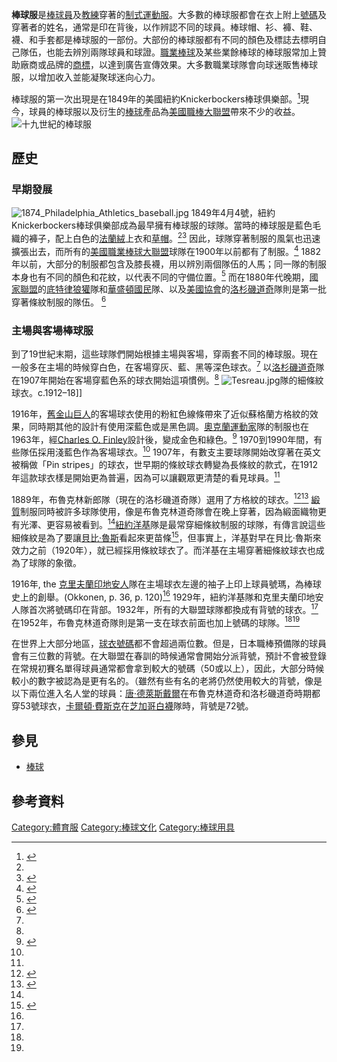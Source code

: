'''棒球服'''是[[棒球运动员|棒球員]]及[[教練|教練]]穿著的[[運動服|制式運動服]]。大多數的棒球服都會在衣上附上[[背號|號碼]]及穿著者的姓名，通常是印在背後，以作辨認不同的球員。棒球帽、衫、褲、鞋、襪、和手套都是棒球服的一部份。大部份的棒球服都有不同的顏色及標誌去標明自己隊伍，也能去辨別兩隊球員和球證。[[職業棒球|職業棒球]]及某些業餘棒球的棒球服常加上贊助廠商或品牌的[[商標|商標]]，以達到廣告宣傳效果。大多數職業球隊會向球迷販售棒球服，以增加收入並能凝聚球迷向心力。

棒球服的第一次出現是在1849年的美國紐約Knickerbockers棒球俱樂部。<ref name=19cbaseball>{{cite web|url=http://www.19cbaseball.com/equipment-2.html|title=Evolution of Baseball Equipment:  The Uniform|publisher=19th Century Baseball|accessdate=2012-03-23|archive-date=2012-03-31|archive-url=https://web.archive.org/web/20120331021249/http://www.19cbaseball.com/equipment-2.html|dead-url=no}}</ref>現今，球員的棒球服以及衍生的[[棒球|棒球]]產品為[[美國職棒大聯盟|美國職棒大聯盟]]帶來不少的收益。
[[Image:Baseball_Uniform.jpg|十九世紀的棒球服]]

==歷史==
===早期發展===
[[Image:1874_Philadelphia_Athletics_baseball.jpg|thumb]]
1849年4月4號，紐約Knickerbockers棒球俱樂部成為最早擁有棒球服的球隊。當時的棒球服是藍色毛織的褲子，配上白色的[[法蘭絨|法蘭絨]]上衣和[[草帽|草帽]]。<ref name=19cbaseball/><ref>{{cite web|url=http://exhibits.baseballhalloffame.org/dressed_to_the_nines/introduction.htm |title=National Baseball Hall of Fame - A History of the Baseball Uniform - Introduction |publisher=[[National_Baseball_Hall_of_Fame|National Baseball Hall of Fame]] |accessdate=2008-06-14 |archiveurl=https://web.archive.org/web/20080724155711/http://exhibits.baseballhalloffame.org/dressed_to_the_nines/introduction.htm |archivedate=2008-07-24|deadurl=no }}</ref> 因此，球隊穿著制服的風氣也迅速擴張出去，而所有的[[美國職業棒球大聯盟|美國職業棒球大聯盟]]球隊在1900年以前都有了制服。<ref name=baseball-almanac>{{cite web|url=http://www.baseball-almanac.com/articles/uniforms.shtml |title=Baseball Uniforms of the 20th Century by Baseball Almanac |publisher=[[Baseball_Almanac|Baseball Almanac]] |accessdate=2008-05-02 |archiveurl=https://web.archive.org/web/20080509195105/http://www.baseball-almanac.com/articles/uniforms.shtml |archivedate=2008-05-09|deadurl=no }}</ref> 1882年以前，大部分的制服都包含及膝長襪，用以辨別兩個隊伍的人馬；同一隊的制服本身也有不同的顏色和花紋，以代表不同的守備位置。<ref>{{cite web|url=http://exhibits.baseballhalloffame.org/dressed_to_the_nines/timeline_1882.htm |title=National Baseball Hall of Fame - Dressed to the Nines - Timeline |publisher=[[National_Baseball_Hall_of_Fame|National Baseball Hall of Fame]] |accessdate=2008-05-11 |archiveurl=https://web.archive.org/web/20080405065530/http://exhibits.baseballhalloffame.org/dressed_to_the_nines/timeline_1882.htm |archivedate=2008-04-05|deadurl=no }}</ref> <!-- Was it the stockings that reflected the different positions, or the whole uniform? Article implied the former, so I left it that way --> 
而在1880年代晚期，[[國家聯盟|國家聯盟]]的[[底特律狼獾|底特律狼獾]]隊和[[華盛頓國民|華盛頓國民]]隊、以及[[美國協會_(19世紀)|美國協會]]的[[洛杉磯道奇|洛杉磯道奇]]隊則是第一批穿著條紋制服的隊伍。
<ref>{{cite web|url=http://exhibits.baseballhalloffame.org/dressed_to_the_nines/database.htm |title=National Baseball Hall of Fame - Dressed to the Nines - Uniform Database |publisher=[[National_Baseball_Hall_of_Fame|National Baseball Hall of Fame]] |accessdate=2008-05-02 |last= |first= |archiveurl=https://web.archive.org/web/20080411043828/http://exhibits.baseballhalloffame.org/dressed_to_the_nines/database.htm |archivedate=2008-04-11|deadurl=yes }}</ref>
===主場與客場棒球服===

到了19世紀末期，這些球隊們開始根據主場與客場，穿兩套不同的棒球服。現在一般多在主場的時候穿白色，在客場穿灰、藍、黑等深色球衣。<ref name=baseball-almanac/> 以[[洛杉磯道奇|洛杉磯道奇]]隊在1907年開始在客場穿藍色系的球衣開始這項慣例。<ref name=baseball-almanac/>
[[Image:Tesreau.jpg|upright]]隊的細條紋球衣。c.1912–18]]

1916年，[[舊金山巨人|舊金山巨人]]的客場球衣使用的粉紅色線條帶來了近似蘇格蘭方格紋的效果，同時期其他的設計有使用深藍色或是黑色調。[[奧克蘭運動家|奧克蘭運動家]]隊的制服也在1963年，經[[Charles_O._Finley|Charles O. Finley]]設計後，變成金色和綠色。<ref>{{cite news| url=http://www.time.com/time/magazine/article/0,9171,917734-7,00.html| title=Charlie Finley: Baseball's Barnum| publisher=Time| date=August 18, 1975| accessdate=2008-06-28| archive-date=2012-10-25| archive-url=https://web.archive.org/web/20121025105756/http://www.time.com/time/magazine/article/0,9171,917734-7,00.html| dead-url=no}}</ref> 1970到1990年間，有些隊伍採用淺藍色作為客場球衣。<ref name=baseball-almanac/> 1907年，有數支主要球隊開始改穿著在英文被稱做「Pin stripes」的球衣，世早期的條紋球衣轉變為長條紋的款式，在1912年這款球衣樣是開始更為普遍，因為可以讓觀眾更清楚的看見球員。<ref name=baseball-almanac/>

1889年，布魯克林新郎隊（現在的洛杉磯道奇隊）選用了方格紋的球衣。<ref name=dttn_jerseys>{{cite web| url=http://exhibits.baseballhalloffame.org/dressed_to_the_nines/jerseys.htm| title=National Baseball Hall of Fame - Dressed to the Nines - Parts of the Uniform| publisher=[[National_Baseball_Hall_of_Fame|National Baseball Hall of Fame]]| accessdate=2008-05-02| last=| first=| archive-date=2019-02-09| archive-url=https://web.archive.org/web/20190209002939/http://exhibits.baseballhalloffame.org/dressed_to_the_nines/jerseys.htm| dead-url=no}}</ref><ref>{{cite web|url=http://exhibits.baseballhalloffame.org/dressed_to_the_nines/timeline_1916.htm |title=National Baseball Hall of Fame - Dressed to the Nines - Timeline |publisher=[[National_Baseball_Hall_of_Fame|National Baseball Hall of Fame]] |accessdate=2012-03-23 |last= |first= |deadurl=yes |archiveurl=https://web.archive.org/web/20111003142906/http://exhibits.baseballhalloffame.org/dressed_to_the_nines/timeline_1916.htm |archivedate=2011-10-03 }}</ref> [[色丁|緞質]]制服同時被許多球隊使用，像是布魯克林道奇隊會在晚上穿著，因為緞面織物更有光澤、更容易被看到。<ref name=dttn_jerseys/>[[紐約洋基|紐約洋基]]隊是最常穿細條紋制服的球隊，有傳言說這些細條紋是為了要讓[[貝比·魯斯|貝比·魯斯]]看起來更苗條<ref>{{cite news| url=http://query.nytimes.com/gst/fullpage.html?res=9B07E0DA1431F937A15753C1A9669C8B63&sec=&spon=| title=New York Yankees using pinstripes to make Babe Ruth look slimmer| publisher=New York Times| accessdate=2008-07-14 | first=Guy | last=Trebay | date=2000-10-24}}</ref>，但事實上，洋基對早在貝比‧魯斯來效力之前（1920年），就已經採用條紋球衣了。而洋基在主場穿著細條紋球衣也成為了球隊的象徵。

1916年, the [[克里夫蘭印地安人|克里夫蘭印地安人]]隊在主場球衣左邊的袖子上印上球員號瑪，為棒球史上的創舉。(Okkonen, p. 36, p. 120)<ref name=baseball-almanac/> 1929年，紐約洋基隊和克里夫蘭印地安人隊首次將號碼印在背部。1932年，所有的大聯盟球隊都換成有背號的球衣。<ref name=baseball-almanac/> 在1952年，布魯克林道奇隊則是第一支在球衣前面也加上號碼的球隊。<ref name=baseball-almanac/><ref name=dttn_jerseys/>

在世界上大部分地區，[[球衣號碼|球衣號碼]]都不會超過兩位數。但是，日本職棒預備隊的球員會有三位數的背號。在大聯盟在春訓的時候通常會開始分派背號，預計不會被登錄在常規初賽名單得球員通常都會拿到較大的號碼（50或以上），因此，大部分時候較小的數字被認為是更有名的。（雖然有些有名的老將仍然使用較大的背號，像是以下兩位進入名人堂的球員：[[唐·德萊斯戴爾|唐·德萊斯戴爾]]在布魯克林道奇和洛杉磯道奇時期都穿53號球衣，[[卡爾頓·費斯克|卡爾頓·費斯克]]在[[芝加哥白襪|芝加哥白襪]]隊時，背號是72號。

==參見==

* [[棒球|棒球]]

==參考資料==
{{Reflist|2}}

{{Authority control}}
[[Category:體育服|Category:體育服]]
[[Category:棒球文化|Category:棒球文化]]
[[Category:棒球用具|Category:棒球用具]]